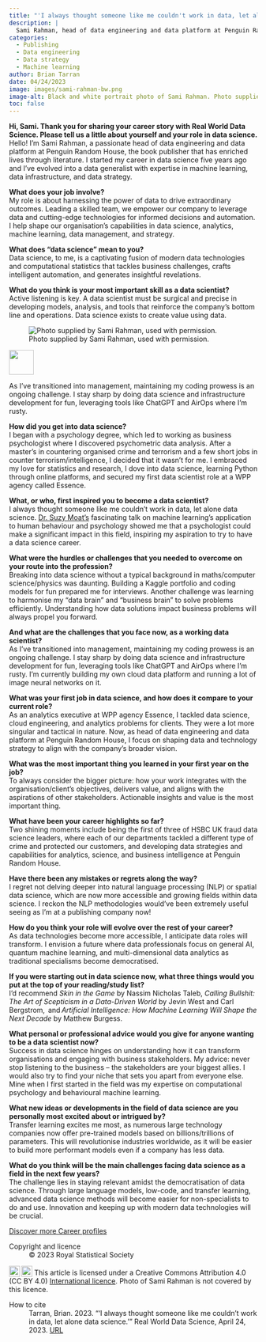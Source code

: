 ```yaml
---
title: "'I always thought someone like me couldn't work in data, let alone data science'"
description: |
  Sami Rahman, head of data engineering and data platform at Penguin Random House, parlayed a psychology degree into a data science career – inspired by a talk on machine learning's application to human behaviour.   
categories:
  - Publishing
  - Data engineering
  - Data strategy
  - Machine learning
author: Brian Tarran
date: 04/24/2023
image: images/sami-rahman-bw.png
image-alt: Black and white portrait photo of Sami Rahman. Photo supplied by Sami Rahman, used with permission.
toc: false
---
```


**Hi, Sami. Thank you for sharing your career story with Real World Data Science. Please tell us a little about yourself and your role in data science.**  
Hello! I'm Sami Rahman, a passionate head of data engineering and data platform at Penguin Random House, the book publisher that has enriched lives through literature. I started my career in data science five years ago and I've evolved into a data generalist with expertise in machine learning, data infrastructure, and data strategy.

**What does your job involve?**  
My role is about harnessing the power of data to drive extraordinary outcomes. Leading a skilled team, we empower our company to leverage data and cutting-edge technologies for informed decisions and automation. I help shape our organisation's capabilities in data science, analytics, machine learning, data management, and strategy.

**What does "data science" mean to you?**  
Data science, to me, is a captivating fusion of modern data technologies and computational statistics that tackles business challenges, crafts intelligent automation, and generates insightful revelations.

**What do you think is your most important skill as a data scientist?**  
Active listening is key. A data scientist must be surgical and precise in developing models, analysis, and tools that reinforce the company's bottom line and operations. Data science exists to create value using data.

::: {.pullquote-container}
::: grid
::: {.g-col-12 .g-col-lg-4}
![Photo supplied by Sami Rahman, used with permission.](images/sami-rahman.png){fig-alt="Portrait photo of Sami Rahman" fig-align="left"}
::: 
::: {.g-col-12 .g-col-lg-8 .pullquote-grid .pullquote}
![](/images/pullquote-purple.png){width="50px"}

As I've transitioned into management, maintaining my coding prowess is an ongoing challenge. I stay sharp by doing data science and infrastructure development for fun, leveraging tools like ChatGPT and AirOps where I'm rusty.
:::
:::
:::

**How did you get into data science?**  
I began with a psychology degree, which led to working as business psychologist where I discovered psychometric data analysis. After a master's in countering organised crime and terrorism and a few short jobs in counter terrorism/intelligence, I decided that it wasn't for me. I embraced my love for statistics and research, I dove into data science, learning Python through online platforms, and secured my first data scientist role at a WPP agency called Essence.

**What, or who, first inspired you to become a data scientist?**  
I always thought someone like me couldn't work in data, let alone data science. [Dr. Suzy Moat's](https://www.wbs.ac.uk/about/person/suzy-moat/) fascinating talk on machine learning's application to human behaviour and psychology showed me that a psychologist could make a significant impact in this field, inspiring my aspiration to try to have a data science career.

**What were the hurdles or challenges that you needed to overcome on your route into the profession?**  
Breaking into data science without a typical background in maths/computer science/physics was daunting. Building a Kaggle portfolio and coding models for fun prepared me for interviews. Another challenge was learning to harmonise my "data brain" and "business brain" to solve problems efficiently. Understanding how data solutions impact business problems will always propel you forward. 

**And what are the challenges that you face now, as a working data scientist?**  
As I've transitioned into management, maintaining my coding prowess is an ongoing challenge. I stay sharp by doing data science and infrastructure development for fun, leveraging tools like ChatGPT and AirOps where I'm rusty. I'm currently building my own cloud data platform and running a lot of image neural networks on it.

**What was your first job in data science, and how does it compare to your current role?**  
As an analytics executive at WPP agency Essence, I tackled data science, cloud engineering, and analytics problems for clients. They were a lot more singular and tactical in nature. Now, as head of data engineering and data platform at Penguin Random House, I focus on shaping data and technology strategy to align with the company's broader vision.

**What was the most important thing you learned in your first year on the job?**  
To always consider the bigger picture: how your work integrates with the organisation/client's objectives, delivers value, and aligns with the aspirations of other stakeholders. Actionable insights and value is the most important thing.

**What have been your career highlights so far?**  
Two shining moments include being the first of three of HSBC UK fraud data science leaders, where each of our departments tackled a different type of crime and protected our customers, and developing data strategies and capabilities for analytics, science, and business intelligence at Penguin Random House.

**Have there been any mistakes or regrets along the way?**  
I regret not delving deeper into natural language processing (NLP) or spatial data science, which are now more accessible and growing fields within data science. I reckon the NLP methodologies would've been extremely useful seeing as I'm at a publishing company now!

**How do you think your role will evolve over the rest of your career?**  
As data technologies become more accessible, I anticipate data roles will transform. I envision a future where data professionals focus on general AI, quantum machine learning, and multi-dimensional data analytics as traditional specialisms become democratised.

**If you were starting out in data science now, what three things would you put at the top of your reading/study list?**  
I'd recommend *Skin in the Game* by Nassim Nicholas Taleb, *Calling Bullshit: The Art of Scepticism in a Data-Driven World* by Jevin West and Carl Bergstrom,  and *Artificial Intelligence: How Machine Learning Will Shape the Next Decade* by Matthew Burgess.

**What personal or professional advice would you give for anyone wanting to be a data scientist now?**  
Success in data science hinges on understanding how it can transform organisations and engaging with business stakeholders. My advice: never stop listening to the business -- the stakeholders are your biggest allies. I would also try to find your niche that sets you apart from everyone else. Mine when I first started in the field was my expertise on computational psychology and behavioural machine learning. 

**What new ideas or developments in the field of data science are you personally most excited about or intrigued by?**  
Transfer learning excites me most, as numerous large technology companies now offer pre-trained models based on billions/trillions of parameters. This will revolutionise industries worldwide, as it will be easier to build more performant models even if a company has less data.

**What do you think will be the main challenges facing data science as a field in the next few years?**  
The challenge lies in staying relevant amidst the democratisation of data science. Through large language models, low-code, and transfer learning, advanced data science methods will become easier for non-specialists to do and use. Innovation and keeping up with modern data technologies will be crucial.

::: {.article-btn}
[Discover more Career profiles](/careers/career-profiles/index.qmd)
:::

::: {.further-info}
::: grid
::: {.g-col-12 .g-col-md-6}
Copyright and licence
: &copy; 2023 Royal Statistical Society

<a href="http://creativecommons.org/licenses/by/4.0/?ref=chooser-v1" target="_blank" rel="license noopener noreferrer" style="display:inline-block;"> <img style="height:22px!important;vertical-align:text-bottom;" src="https://mirrors.creativecommons.org/presskit/icons/cc.svg?ref=chooser-v1"><img style="height:22px!important;margin-left:3px;vertical-align:text-bottom;" src="https://mirrors.creativecommons.org/presskit/icons/by.svg?ref=chooser-v1"></a> This article is licensed under a Creative Commons Attribution 4.0 (CC BY 4.0) <a href="http://creativecommons.org/licenses/by/4.0/?ref=chooser-v1" target="_blank" rel="license noopener noreferrer" style="display:inline-block;"> International licence</a>. Photo of Sami Rahman is not covered by this licence.  

:::

::: {.g-col-12 .g-col-md-6}
How to cite
: Tarran, Brian. 2023. "'I always thought someone like me couldn't work in data, let alone data science.'" Real World Data Science, April 24, 2023. [URL](https://realworlddatascience.net/careers/career-profiles/posts/04/24/sami-rahman.html)
:::
:::
:::